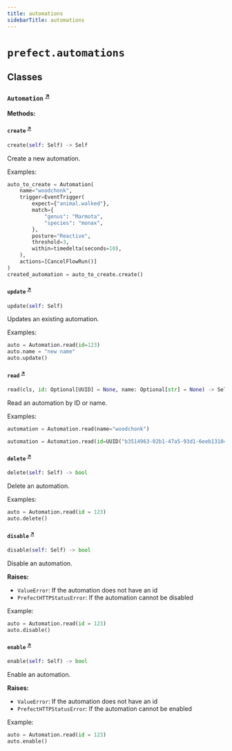 ```yaml
---
title: automations
sidebarTitle: automations
---
```


# `prefect.automations`

## Classes

### `Automation` <sup><a href="https://github.com/prefecthq/prefect/blob/main/src/prefect/automations.py#L78" target="_blank">↗</a></sup>

**Methods:**

#### `create` <sup><a href="https://github.com/prefecthq/prefect/blob/main/src/prefect/automations.py#L111" target="_blank">↗</a></sup>

```python
create(self: Self) -> Self
```

Create a new automation.

Examples:

```python
auto_to_create = Automation(
    name="woodchonk",
    trigger=EventTrigger(
        expect={"animal.walked"},
        match={
            "genus": "Marmota",
            "species": "monax",
        },
        posture="Reactive",
        threshold=3,
        within=timedelta(seconds=10),
    ),
    actions=[CancelFlowRun()]
)
created_automation = auto_to_create.create()
```


#### `update` <sup><a href="https://github.com/prefecthq/prefect/blob/main/src/prefect/automations.py#L160" target="_blank">↗</a></sup>

```python
update(self: Self)
```

Updates an existing automation.

Examples:


```python
auto = Automation.read(id=123)
auto.name = "new name"
auto.update()
```


#### `read` <sup><a href="https://github.com/prefecthq/prefect/blob/main/src/prefect/automations.py#L236" target="_blank">↗</a></sup>

```python
read(cls, id: Optional[UUID] = None, name: Optional[str] = None) -> Self
```

Read an automation by ID or name.

Examples:

```python
automation = Automation.read(name="woodchonk")
```

```python
automation = Automation.read(id=UUID("b3514963-02b1-47a5-93d1-6eeb131041cb"))
```


#### `delete` <sup><a href="https://github.com/prefecthq/prefect/blob/main/src/prefect/automations.py#L297" target="_blank">↗</a></sup>

```python
delete(self: Self) -> bool
```

Delete an automation.

Examples:

```python
auto = Automation.read(id = 123)
auto.delete()
```


#### `disable` <sup><a href="https://github.com/prefecthq/prefect/blob/main/src/prefect/automations.py#L347" target="_blank">↗</a></sup>

```python
disable(self: Self) -> bool
```

Disable an automation.

**Raises:**
- `ValueError`: If the automation does not have an id
- `PrefectHTTPStatusError`: If the automation cannot be disabled

Example:
```python
auto = Automation.read(id = 123)
auto.disable()
```


#### `enable` <sup><a href="https://github.com/prefecthq/prefect/blob/main/src/prefect/automations.py#L401" target="_blank">↗</a></sup>

```python
enable(self: Self) -> bool
```

Enable an automation.

**Raises:**
- `ValueError`: If the automation does not have an id
- `PrefectHTTPStatusError`: If the automation cannot be enabled

Example:
```python
auto = Automation.read(id = 123)
auto.enable()
```

